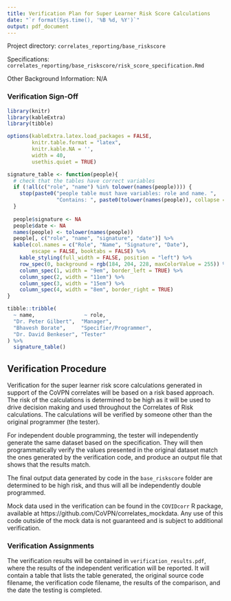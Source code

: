 ```yaml
---
title: Verification Plan for Super Learner Risk Score Calculations
date: "`r format(Sys.time(), '%B %d, %Y')`"
output: pdf_document
---
```


Project directory: `correlates_reporting/base_riskscore`

Specifications: `correlates_reporting/base_riskscore/risk_score_specification.Rmd`

Other Background Information: N/A

### Verification  Sign-Off

```r
library(knitr)
library(kableExtra)
library(tibble)

options(kableExtra.latex.load_packages = FALSE, 
        knitr.table.format = "latex",
        knitr.kable.NA = '',
        width = 40,
        usethis.quiet = TRUE)

signature_table <- function(people){
  # check that the tables have correct variables
  if (!all(c("role", "name") %in% tolower(names(people)))) {
    stop(paste0("people table must have variables: role and name. ",
                "Contains: ", paste0(tolower(names(people)), collapse = ", ")))
  }
  
  people$signature <- NA
  people$date <- NA
  names(people) <- tolower(names(people))
  people[, c("role", "name", "signature", "date")] %>% 
  kable(col.names = c("Role", "Name", "Signature", "Date"),
        escape = FALSE, booktabs = FALSE) %>% 
    kable_styling(full_width = FALSE, position = "left") %>% 
    row_spec(0, background = rgb(184, 204, 228, maxColorValue = 255)) %>% 
    column_spec(1, width = "9em", border_left = TRUE) %>% 
    column_spec(2, width = "11em") %>% 
    column_spec(3, width = "15em") %>% 
    column_spec(4, width = "8em", border_right = TRUE)
}

tibble::tribble(
  ~ name,                ~ role,
  "Dr. Peter Gilbert",  "Manager",
  "Bhavesh Borate",     "Specifier/Programmer",
  "Dr. David Benkeser", "Tester"
) %>% 
  signature_table()

```

## Verification Procedure

Verification for the super learner risk score calculations generated in support of the CoVPN correlates will be based on a risk based approach. The risk of the calculations is determined to be high as it will be used to drive decision making and used throughout the Correlates of Risk calculations. The calculations will be verified by someone other than the original programmer (the tester). 

For independent double programming, the tester will independently generate the same dataset based on the specification. They will then programmatically verify the values presented in the original dataset match the ones generated by the verification code, and produce an output file that shows that the results match. 

The final output data generated by code in the `base_riskscore` folder are determined to be high risk, and thus will all be independently double programmed.

Mock data used in the verification can be found in the `COVIDcorr` R package, available at https://github.com/CoVPN/correlates_mockdata. Any use of this code outside of the mock data is not guaranteed and is subject to additional verification.

### Verification Assignments

The verification results will be contained in `verification_results.pdf`, where the results of the independent verification will be reported. It will contain a table that lists the table generated, the original source code filename, the verification code filename, the results of the comparison, and the date the testing is completed.

